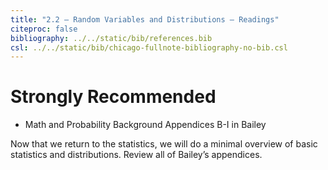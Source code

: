 ```yaml
---
title: "2.2 — Random Variables and Distributions — Readings"
citeproc: false
bibliography: ../../static/bib/references.bib
csl: ../../static/bib/chicago-fullnote-bibliography-no-bib.csl
---
```


# Strongly Recommended

- <i class="fas fa-book"></i> Math and Probability Background Appendices B-I in Bailey

Now that we return to the statistics, we will do a minimal overview of basic statistics and distributions. Review all of Bailey's appendices.